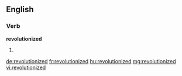 ==English==

===Verb===
'''revolutionized'''

# {{past of|revolutionize}}

[[de:revolutionized]]
[[fr:revolutionized]]
[[hu:revolutionized]]
[[mg:revolutionized]]
[[vi:revolutionized]]